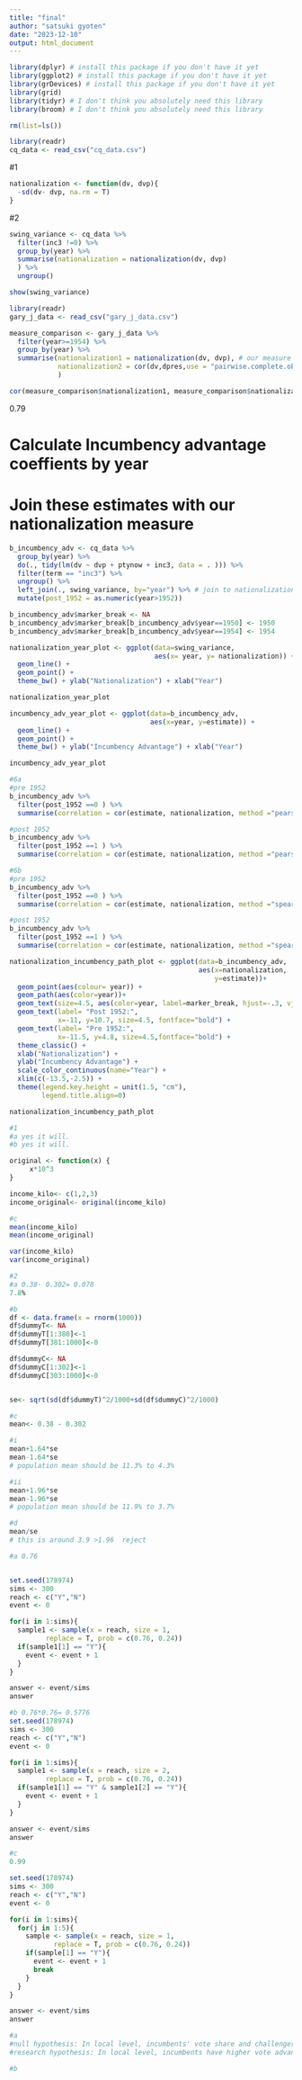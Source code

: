 ```yaml
---
title: "final"
author: "satsuki gyoten"
date: "2023-12-10"
output: html_document
---
```

```r

library(dplyr) # install this package if you don't have it yet
library(ggplot2) # install this package if you don't have it yet
library(grDevices) # install this package if you don't have it yet
library(grid)
library(tidyr) # I don't think you absolutely need this library
library(broom) # I don't think you absolutely need this library

rm(list=ls())
```

```r
library(readr)
cq_data <- read_csv("cq_data.csv")
```
#1
```r
nationalization <- function(dv, dvp){
  -sd(dv- dvp, na.rm = T)
}
```

#2
```r
swing_variance <- cq_data %>%
  filter(inc3 !=0) %>%
  group_by(year) %>%
  summarise(nationalization = nationalization(dv, dvp)
  ) %>%
  ungroup()

show(swing_variance)
```

```r
library(readr)
gary_j_data <- read_csv("gary_j_data.csv")
```

```r
measure_comparison <- gary_j_data %>%
  filter(year>=1954) %>%
  group_by(year) %>%
  summarise(nationalization1 = nationalization(dv, dvp), # our measure
            nationalization2 = cor(dv,dpres,use = "pairwise.complete.obs") # garyj's measure
            )

cor(measure_comparison$nationalization1, measure_comparison$nationalization2,method = "pearson")
```
0.79


# Calculate Incumbency advantage  coeffients by year
# Join these estimates with our nationalization measure
```r
b_incumbency_adv <- cq_data %>%
  group_by(year) %>% 
  do(., tidy(lm(dv ~ dvp + ptynow + inc3, data = . ))) %>% 
  filter(term == "inc3") %>%
  ungroup() %>% 
  left_join(., swing_variance, by="year") %>% # join to nationalization measure
  mutate(post_1952 = as.numeric(year>1952)) 
```

```r
b_incumbency_adv$marker_break <- NA
b_incumbency_adv$marker_break[b_incumbency_adv$year==1950] <- 1950
b_incumbency_adv$marker_break[b_incumbency_adv$year==1954] <- 1954
```

```r
nationalization_year_plot <- ggplot(data=swing_variance, 
                                    aes(x= year, y= nationalization)) +
  geom_line() +
  geom_point() +
  theme_bw() + ylab("Nationalization") + xlab("Year")

nationalization_year_plot 
```

```r
incumbency_adv_year_plot <- ggplot(data=b_incumbency_adv, 
                                   aes(x=year, y=estimate)) +
  geom_line() +
  geom_point() +
  theme_bw() + ylab("Incumbency Advantage") + xlab("Year")

incumbency_adv_year_plot
```

```r
#6a
#pre 1952
b_incumbency_adv %>%
  filter(post_1952 ==0 ) %>%
  summarise(correlation = cor(estimate, nationalization, method ="pearson"))

#post 1952
b_incumbency_adv %>%
  filter(post_1952 ==1 ) %>%
  summarise(correlation = cor(estimate, nationalization, method ="pearson"))
```

```r
#6b
#pre 1952
b_incumbency_adv %>%
  filter(post_1952 ==0 ) %>%
  summarise(correlation = cor(estimate, nationalization, method ="spearman"))

#post 1952
b_incumbency_adv %>%
  filter(post_1952 ==1 ) %>%
  summarise(correlation = cor(estimate, nationalization, method ="spearman"))

```

```r
nationalization_incumbency_path_plot <- ggplot(data=b_incumbency_adv, 
                                               aes(x=nationalization, 
                                                   y=estimate))+ 
  geom_point(aes(colour= year)) +
  geom_path(aes(color=year))+
  geom_text(size=4.5, aes(color=year, label=marker_break, hjust=-.3, vjust=.2)) +
  geom_text(label= "Post 1952:",
            x=-11, y=10.7, size=4.5, fontface="bold") +
  geom_text(label= "Pre 1952:",
            x=-11.5, y=4.8, size=4.5,fontface="bold") +
  theme_classic() + 
  xlab("Nationalization") + 
  ylab("Incumbency Advantage") +
  scale_color_continuous(name="Year") +
  xlim(c(-13.5,-2.5)) +
  theme(legend.key.height = unit(1.5, "cm"),
        legend.title.align=0)

nationalization_incumbency_path_plot

```


```r
#1
#a yes it will.
#b yes it will.

original <- function(x) {
     x*10^3
} 

income_kilo<- c(1,2,3)
income_original<- original(income_kilo)

#c
mean(income_kilo)
mean(income_original)

var(income_kilo)
var(income_original)


```
```r
#2
#a 0.38- 0.302= 0.078
7.8%

#b
df <- data.frame(x = rnorm(1000))
df$dummyT<- NA
df$dummyT[1:380]<-1
df$dummyT[381:1000]<-0

df$dummyC<- NA
df$dummyC[1:302]<-1
df$dummyC[303:1000]<-0


se<- sqrt(sd(df$dummyT)^2/1000+sd(df$dummyC)^2/1000)

#c
mean<- 0.38 - 0.302

#i
mean+1.64*se
mean-1.64*se
# population mean should be 11.3% to 4.3%

#ii
mean+1.96*se
mean-1.96*se
# population mean should be 11.9% to 3.7%

#d
mean/se
# this is around 3.9 >1.96  reject

```

```r
#a 0.76


set.seed(178974)
sims <- 300
reach <- c("Y","N")
event <- 0

for(i in 1:sims){
  sample1 <- sample(x = reach, size = 1, 
         replace = T, prob = c(0.76, 0.24))
  if(sample1[1] == "Y"){
    event <- event + 1
  }
}

answer <- event/sims
answer
```

```r
#b 0.76*0.76= 0.5776
set.seed(178974)
sims <- 300
reach <- c("Y","N")
event <- 0

for(i in 1:sims){
  sample1 <- sample(x = reach, size = 2, 
         replace = T, prob = c(0.76, 0.24))
  if(sample1[1] == "Y" & sample1[2] == "Y"){
    event <- event + 1
  }
}

answer <- event/sims
answer
```

```r
#c
0.99

set.seed(178974)
sims <- 300
reach <- c("Y","N")
event <- 0

for(i in 1:sims){
  for(j in 1:5){
    sample <- sample(x = reach, size = 1, 
           replace = T, prob = c(0.76, 0.24))
    if(sample[1] == "Y"){
      event <- event + 1
      break
    }
  }
}

answer <- event/sims
answer


```

```r
#a
#null hypothesis: In local level, incumbents' vote share and challengers' vote share is the same.
#research hypothesis: In local level, incumbents have higher vote advantage than challengers.

#b
```

